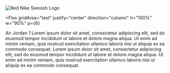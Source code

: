 <Flex gridArea="icon" justify="flex-start" align="center" ml={6}>
  <Image
    w="100px"
    src="https://www.transparentpng.com/thumb/nike-logo/Blc12i-red-nike-logo-clipart-png-photos.png"
    alt="Red Nike Swoosh Logo"
  />
</Flex>

<Flex
gridArea="text"
justify="center"
direction="column"
h="100%"
w="90%"
p={6}
>
<Text color="brand.lightGrey" fontSize="6xl">Air Jordan 1</Text>
<Text color="brand.text" fontSize="xl">
Lorem ipsum dolor sit amet, consectetur adipiscing elit, sed do eiusmod tempor incididunt ut labore et dolore magna aliqua. Ut enim ad minim veniam, quis nostrud exercitation ullamco laboris nisi ut aliquip ex ea commodo consequat.
Lorem ipsum dolor sit amet, consectetur adipiscing elit, sed do eiusmod tempor incididunt ut labore et dolore magna aliqua. Ut enim ad minim veniam, quis nostrud exercitation ullamco laboris nisi ut aliquip ex ea commodo consequat.


</Text>


</Flex>


<Flex gridArea="product" justify="center" direction="column" h="100%">
  <CanvasContainer/>

</Flex>

